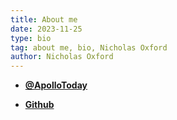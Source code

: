 ```yaml
---
title: About me
date: 2023-11-25
type: bio
tag: about me, bio, Nicholas Oxford
author: Nicholas Oxford
---
```


- **[@ApolloToday](https://twitter.com/ApolloToday)**

- **[Github](https://github.com/nicholasoxford)**